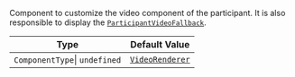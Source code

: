 Component to customize the video component of the participant. It is also responsible to display the [`ParticipantVideoFallback`](#participantvideofallback).

| Type                          | Default Value                                                                                                                                                    |
| ----------------------------- | ---------------------------------------------------------------------------------------------------------------------------------------------------------------- |
| `ComponentType`\| `undefined` | [`VideoRenderer`](https://github.com/GetStream/stream-video-js/blob/main/packages/react-native-sdk/src/components/Participant/ParticipantView/VideoRenderer.tsx) |
